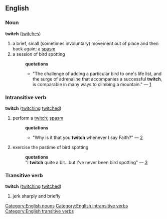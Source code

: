 == English ==
=== Noun ===
[[Category:English nouns]]
'''twitch''' ([[twitches]])
# a brief, small (sometimes involuntary) movement out of place and then back again; a [[spasm]]
# a session of bird spotting
#:'''quotations'''
#:*"The challenge of adding a particular bird to one's life list, and the surge of adrenaline that accompanies a successful '''twitch''', is comparable in many ways to climbing a mountain." &mdash; [http://www.10000birds.com/may2004.htm]
=== Intransitive verb ===
[[Category:English intransitive verbs]]
'''twitch''' ([[twitching]] [[twitched]])
# perform a [[twitch]]; [[spasm]]
#:'''quotations'''
#:*"Why is it that you '''twitch''' whenever I say Faith?" &mdash; [http://www.mindspring.com/~randyhoward/new_page_6.htm]
# exercise the pastime of bird spotting
#:'''quotations'''
#:"I '''twitch''' quite a bit...but I've never been bird spotting" &mdash; [http://groups-beta.google.com/group/free.uk.btinternet.chatter.refugees/msg/551b3927e8503d8f]
=== Transitive verb ===
[[Category:English transitive verbs]]
'''twitch''' ([[twitching]] [[twitched]])
# jerk sharply and briefly